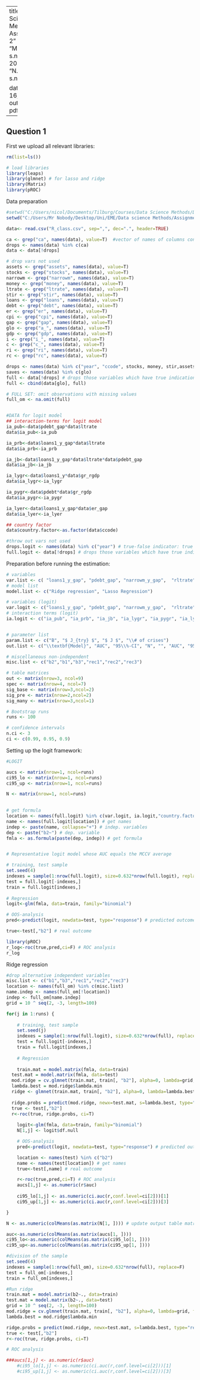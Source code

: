 
---
title: "Data Science Methods - Assignment 2"
author:
- "M. Alberti, s.n. 2020162"
- "N. Ceschin, s.n. 344510"

date: March 16, 2020
output: pdf_document

---

## Question 1

First we upload all relevant libraries:

```r
rm(list=ls())

# load libraries
library(leaps)
library(glmnet) # for lasso and ridge
library(Matrix)
library(pROC)
```

Data preparation

```r
#setwd("C:/Users/nicol/Documents/Tilburg/Courses/Data Science Methods/DATA-SCIENCE-ASSIGNMENTS/Assignment 2")
setwd("C:/Users/Mr Nobody/Desktop/Uni/EME/Data science Methods/Assignments/Assignment 2")

data<- read.csv("R_class.csv", sep=",", dec=".", header=TRUE)

ca <- grep("ca", names(data), value=T)  #vector of names of columns containing ca
drops <- names(data) %in% c(ca)
data <- data[!drops]  

# drop vars not used
assets <- grep("assets", names(data), value=T)
stocks <- grep("stocks", names(data), value=T)
narrowm <- grep("narrowm", names(data), value=T)
money <- grep("money", names(data), value=T)
ltrate <- grep("ltrate", names(data), value=T)
stir <- grep("stir", names(data), value=T)
loans <- grep("loans", names(data), value=T)
debt <- grep("debt", names(data), value=T)
er <- grep("er", names(data), value=T)
cpi <- grep("cpi", names(data), value=T)
gap <- grep("gap", names(data), value=T)
glo <- grep("a_", names(data), value=T)
gdp <- grep("gdp", names(data), value=T)
i <- grep("i_", names(data), value=T)
c <- grep("c_", names(data), value=T)
ri <- grep("ri", names(data), value=T)
rc <- grep("rc", names(data), value=T)

drops <- names(data) %in% c("year", "ccode", stocks, money, stir,assets,i,ri,glo) 
saves <- names(data) %in% c(glo)
full <- data[!drops] # drops those variables which have true indication in "drops"
full <- cbind(data[glo], full)

# FULL SET: omit observations with missing values
full_om <- na.omit(full)


#DATA for logit model
## interaction-terms for logit model
ia_pub<-data$pdebt_gap*data$ltrate
data$ia_pub<-ia_pub

ia_prb<-data$loans1_y_gap*data$ltrate
data$ia_prb<-ia_prb

ia_jb<-data$loans1_y_gap*data$ltrate*data$pdebt_gap
data$ia_jb<-ia_jb

ia_lygr<-data$loans1_y*data$gr_rgdp
data$ia_lygr<-ia_lygr

ia_pygr<-data$pdebt*data$gr_rgdp
data$ia_pygr<-ia_pygr

ia_lyer<-data$loans1_y_gap*data$er_gap
data$ia_lyer<-ia_lyer

## country factor
data$country.factor<-as.factor(data$ccode)

#throw out vars not used
drops.logit <- names(data) %in% c("year") # true-false indicator: true at the names in vector
full.logit <- data[!drops] # drops those variables which have true indication in "drops"

```

Preparation before running the estimation: 

```r
# variables
var.list <- c( "loans1_y_gap", "pdebt_gap", "narrowm_y_gap",  "rltrate", "gr_rgdp", "gr_cpi",  "er_gap", "loans1_y", "pdebt", "ltrate")
# model list
model.list <- c("Ridge regression", "Lasso Regression")

# variables (logit)
var.logit <- c("loans1_y_gap", "pdebt_gap", "narrowm_y_gap",  "rltrate", "gr_rgdp", "gr_cpi",  "er_gap")
# interaction terms (logit)
ia.logit <- c("ia_pub", "ia_prb", "ia_jb", "ia_lygr", "ia_pygr", "ia_lyer")


# parameter list
param.list <- c("B", "$ J_{try} $", "$ J $", "\\# of crises")
out.list <- c("\\textbf{Model}", "AUC", "95\\%-CI", "N", "", "AUC", "95\\%-CI", "N")

# miscellaneous non-independent
misc.list <- c("b2","b1","b3","rec1","rec2","rec3")

# table matrices
out <- matrix(nrow=3, ncol=9)
spec <- matrix(nrow=4, ncol=7)
sig_base <- matrix(nrow=3,ncol=2)
sig_pre <- matrix(nrow=2,ncol=2)
sig_many <- matrix(nrow=3,ncol=1)

# Bootstrap runs
runs <- 100

# confidence intervals
n.ci <- 3
ci <- c(0.99, 0.95, 0.9)

```

Setting up the logit framework:

```r
#LOGIT

aucs <- matrix(nrow=1, ncol=runs)
ci95_lo <- matrix(nrow=1, ncol=runs)
ci95_up <- matrix(nrow=1, ncol=runs)

N <- matrix(nrow=1, ncol=runs)
	

# get formula
location <- names(full.logit) %in% c(var.logit, ia.logit,"country.factor") # get location of vars
name <- names(full.logit[location]) # get names
indep <- paste(name, collapse="+") # indep. variables
dep <- paste("b2~") # dep. variable
fmla <- as.formula(paste(dep, indep)) # get formula


# Representative logit model whose AUC equals the MCCV average

# training, test sample
set.seed(4)
indexes = sample(1:nrow(full.logit), size=0.632*nrow(full.logit), replace=F)
test = full.logit[-indexes,]
train = full.logit[indexes,]
	
# Regression
logit<-glm(fmla, data=train, family="binomial")

# OOS-analysis
pred<-predict(logit, newdata=test, type="response") # predicted outcome

true<-test[,"b2"] # real outcome

library(pROC)
r_log<-roc(true,pred,ci=F) # ROC analysis
r_log

```



Ridge regression

```r
#drop alternative independent variables
misc.list <- c("b1","b3","rec1","rec2","rec3")
location <- names(full_om) %in% c(misc.list) 
name.indep <- names(full_om[!location])
indep <- full_om[name.indep]
grid = 10 ^ seq(2, -3, length=100)

for(j in 1:runs) {
	
	# training, test sample
	set.seed(j)
	indexes = sample(1:nrow(full.logit), size=0.632*nrow(full), replace=F)
	test = full.logit[-indexes,]
	train = full.logit[indexes,]
	
	# Regression
	
	train.mat = model.matrix(fmla, data=train) 
  test.mat = model.matrix(fmla, data=test)
  mod.ridge = cv.glmnet(train.mat, train[, "b2"], alpha=0, lambda=grid, family="binomial", thresh=1e-12) 
  lambda.best = mod.ridge$lambda.min 
  ridge <- glmnet(train.mat, train[, "b2"], alpha=0, lambda=lambda.best, family="binomial", thresh=1e-12)
  
  ridge.probs = predict(mod.ridge, newx=test.mat, s=lambda.best, type="response")
  true <- test[,"b2"]
  r<-roc(true, ridge.probs, ci=T) 
	
	logit<-glm(fmla, data=train, family="binomial")
	N[1,j] <- logit$df.null

	# OOS-analysis
	pred<-predict(logit, newdata=test, type="response") # predicted outcome

	location <- names(test) %in% c("b2")
	name <- names(test[location]) # get names
	true<-test[,name] # real outcome

	r<-roc(true,pred,ci=T) # ROC analysis
	aucs[1,j] <- as.numeric(r$auc)
		
	ci95_lo[1,j] <- as.numeric(ci.auc(r,conf.level=ci[2]))[1]
	ci95_up[1,j] <- as.numeric(ci.auc(r,conf.level=ci[2]))[3]

}

N <- as.numeric(colMeans(as.matrix(N[1, ]))) # update output table matrix

auc<-as.numeric(colMeans(as.matrix(aucs[1, ])))
ci95_lo<-as.numeric(colMeans(as.matrix(ci95_lo[1, ])))
ci95_up<-as.numeric(colMeans(as.matrix(ci95_up[1, ])))

#division of the sample
set.seed(4)
indexes = sample(1:nrow(full_om), size=0.632*nrow(full), replace=F)
test = full_om[-indexes,]
train = full_om[indexes,]

#Run ridge
train.mat = model.matrix(b2~., data=train) 
test.mat = model.matrix(b2~., data=test)
grid = 10 ^ seq(2, -3, length=100)
mod.ridge = cv.glmnet(train.mat, train[, "b2"], alpha=0, lambda=grid, family="binomial", thresh=1e-12) 
lambda.best = mod.ridge$lambda.min 

ridge.probs = predict(mod.ridge, newx=test.mat, s=lambda.best, type="response")
true <- test[,"b2"]
r<-roc(true, ridge.probs, ci=T) 

# ROC analysis

###aucs[1,j] <- as.numeric(r$auc)		
	#ci95_lo[1,j] <- as.numeric(ci.auc(r,conf.level=ci[2]))[1]
	#ci95_up[1,j] <- as.numeric(ci.auc(r,conf.level=ci[2]))[3]
```


